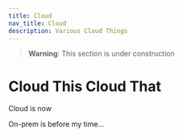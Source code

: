 ```yaml
---
title: Cloud
nav_title: Cloud
description: Various Cloud Things
---
```


> **Warning**: This section is under construction

# Cloud This Cloud That

Cloud is now

On-prem is before my time...
